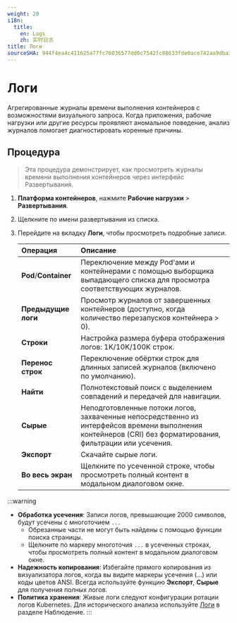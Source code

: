 ```yaml
---
weight: 20
i18n:
  title:
    en: Logs
    zh: 实时日志
title: Логи
sourceSHA: 944f4ea4c411625a77fc76036577dd0c7542fc88633fde0ace742aa9dba3336c
---
```


# Логи

Агрегированные журналы времени выполнения контейнеров с возможностями визуального запроса. Когда приложения, рабочие нагрузки или другие ресурсы проявляют аномальное поведение, анализ журналов помогает диагностировать коренные причины.

## Процедура

> Эта процедура демонстрирует, как просмотреть журналы времени выполнения контейнеров через интерфейс Развертывания.

1. **Платформа контейнеров**, нажмите **Рабочие нагрузки** > **Развертывания**.

2. Щелкните по имени развертывания из списка.

3. Перейдите на вкладку **Логи**, чтобы просмотреть подробные записи.

   | Операция              | Описание                                                                                                                       |
   | :-------------------- | :----------------------------------------------------------------------------------------------------------------------------- |
   | **Pod**/**Container** | Переключение между Pod'ами и контейнерами с помощью выборщика выпадающего списка для просмотра соответствующих журналов.         |
   | **Предыдущие логи**   | Просмотр журналов от завершенных контейнеров (доступно, когда количество перезапусков контейнера > 0).                          |
   | **Строки**            | Настройка размера буфера отображения логов: 1K/10K/100K строк.                                                                |
   | **Перенос строк**     | Переключение обёртки строк для длинных записей журналов (включено по умолчанию).                                              |
   | **Найти**             | Полнотекстовый поиск с выделением совпадений и передачей для навигации.                                                      |
   | **Сырые**             | Неподготовленные потоки логов, захваченные непосредственно из интерфейсов времени выполнения контейнеров (CRI) без форматирования, фильтрации или усечения. |
   | **Экспорт**           | Скачайте сырые логи.                                                                                                         |
   | **Во весь экран**     | Щелкните по усеченной строке, чтобы просмотреть полный контент в модальном диалоговом окне.                                   |

:::warning

- **Обработка усечения**: Записи логов, превышающие 2000 символов, будут усечены с многоточием `...`
  - Обрезанные части не могут быть найдены с помощью функции поиска страницы.
  - Щелкните по маркеру многоточия `...` в усеченных строках, чтобы просмотреть полный контент в модальном диалоговом окне.
- **Надежность копирования**: Избегайте прямого копирования из визуализатора логов, когда вы видите маркеры усечения (...) или коды цветов ANSI. Всегда используйте функцию **Экспорт**, **Сырые** для получения полных логов.
- **Политика хранения**: Живые логи следуют конфигурации ротации логов Kubernetes. Для исторического анализа используйте [Логи](../../observability/log/functions/log.mdx) в разделе Наблюдение.
:::
